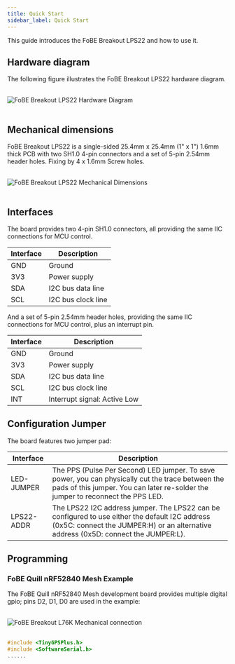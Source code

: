 ```yaml
---
title: Quick Start
sidebar_label: Quick Start
---
```


This guide introduces the FoBE Breakout LPS22 and how to use it.

## Hardware diagram

The following figure illustrates the FoBE Breakout LPS22 hardware diagram.

<br/>
<div style={{ textAlign: 'center' }}>
  <img src="/img/products/f2201-1a.digram.png" alt="FoBE Breakout LPS22 Hardware Diagram" style={{ width: '80%', height: 'auto' }} />
</div>
<br/>

## Mechanical dimensions

FoBE Breakout LPS22 is a single-sided 25.4mm x 25.4mm (1" x 1") 1.6mm thick PCB with two SH1.0 4-pin connectors and a set of 5-pin 2.54mm header holes. Fixing by 4 x 1.6mm Screw holes.

<br/>
<div style={{ textAlign: 'center' }}>
  <img src="/img/products/f2201-1a.dimensions.png" alt="FoBE Breakout LPS22 Mechanical Dimensions" style={{ width: '80%', height: 'auto' }} />
</div>
<br/>

## Interfaces

The board provides two 4-pin SH1.0 connectors, all providing the same IIC connections for MCU control.

  |Interface                           |Description |
  |-------------------------------|---------|
  |GND  |Ground       |
  |3V3 |Power supply       |
  |SDA |I2C bus data line       |
  |SCL |I2C bus clock line       |

And a set of 5-pin 2.54mm header holes, providing the same IIC connections for MCU control, plus an interrupt pin.

  |Interface                           |Description |
  |-------------------------------|---------|
  |GND  |Ground       |
  |3V3 |Power supply       |
  |SDA |I2C bus data line       |
  |SCL |I2C bus clock line       |
  |INT |Interrupt signal: Active Low      |

## Configuration Jumper

The board features two jumper pad:

|Interface                           |Description |
|-------------------------------|---------|
|LED-JUMPER |The PPS (Pulse Per Second) LED jumper. To save power, you can physically cut the trace between the pads of this jumper. You can later re-solder the jumper to reconnect the PPS LED. |
|LPS22-ADDR| The LPS22 I2C address jumper. The LPS22 can be configured to use either the default I2C address (0x5C: connect the JUMPER:H) or an alternative address (0x5D: connect the JUMPER:L). |

## Programming

### FoBE Quill nRF52840 Mesh Example
The FoBE Quill nRF52840 Mesh development board provides multiple digital gpio; pins D2, D1, D0 are used in the example:

<br/>
<div style={{ textAlign: 'center' }}>
  <img src="/img/products/f2201-1a.connection.png" alt="FoBE Breakout L76K Mechanical connection" style={{ width: '80%', height: 'auto' }} />
</div>
<br/>

```C++
#include <TinyGPSPlus.h>
#include <SoftwareSerial.h>
......
```